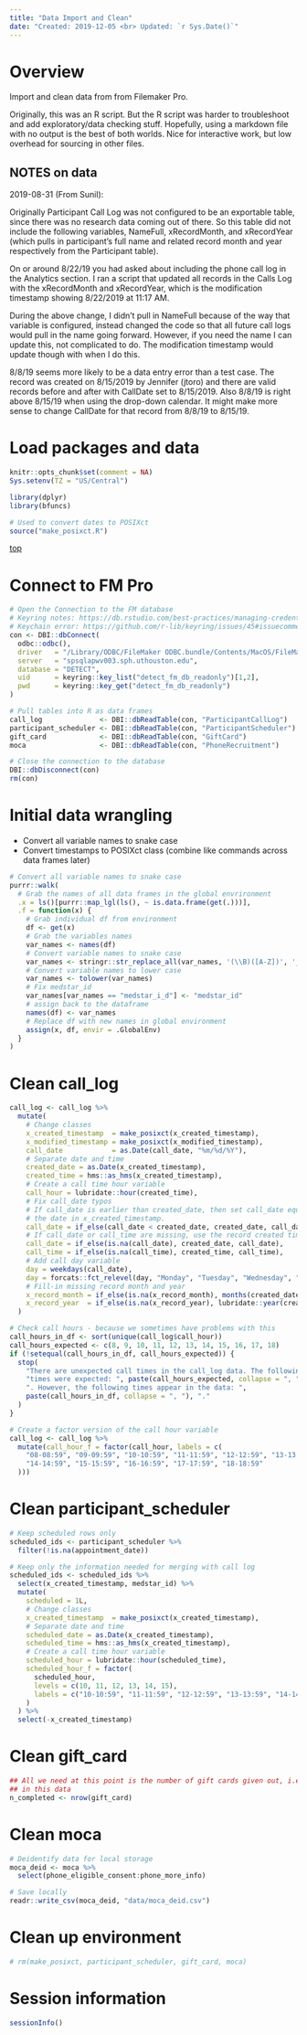 ```yaml
---
title: "Data Import and Clean"
date: "Created: 2019-12-05 <br> Updated: `r Sys.Date()`"
---
```


# Overview

Import and clean data from from Filemaker Pro. 

Originally, this was an R script. But the R script was harder to troubleshoot and add exploratory/data checking stuff. Hopefully, using a markdown file with no output is the best of both worlds. Nice for interactive work, but low overhead for sourcing in other files.

## NOTES on data

2019-08-31 (From Sunil):

Originally Participant Call Log was not configured to be an exportable table,
since there was no research data coming out of there. So this table did not
include the following variables, NameFull, xRecordMonth, and xRecordYear (which
pulls in participant's full name and related record month and year respectively
from the Participant table).

On or around 8/22/19 you had asked about including the phone call log in the
Analytics section. I ran a script that updated all records in the Calls Log
with the xRecordMonth and xRecordYear, which is the modification timestamp
showing 8/22/2019 at 11:17 AM.

During the above change, I didn't pull in NameFull because of the way that
variable is configured, instead changed the code so that all future call
logs would pull in the name going forward. However, if you need the name I
can update this, not complicated to do. The modification timestamp would
update though with when I do this.

8/8/19 seems more likely to be a data entry error than a test case. The
record was created on 8/15/2019 by Jennifer (jtoro) and there are valid
records before and after with CallDate set to 8/15/2019. Also 8/8/19 is
right above 8/15/19 when using the drop-down calendar. It might make more
sense to change CallDate for that record from 8/8/19 to 8/15/19.


# Load packages and data

```r
knitr::opts_chunk$set(comment = NA)
Sys.setenv(TZ = "US/Central")
```

```r
library(dplyr)
library(bfuncs)

# Used to convert dates to POSIXct
source("make_posixct.R") 
```

[top](#top)


# Connect to FM Pro

```r
# Open the Connection to the FM database
# Keyring notes: https://db.rstudio.com/best-practices/managing-credentials/
# Keychain error: https://github.com/r-lib/keyring/issues/45#issuecomment-332491293
con <- DBI::dbConnect(
  odbc::odbc(),
  driver   = "/Library/ODBC/FileMaker ODBC.bundle/Contents/MacOS/FileMaker ODBC",
  server   = "spsqlapwv003.sph.uthouston.edu",
  database = "DETECT",
  uid      = keyring::key_list("detect_fm_db_readonly")[1,2],
  pwd      = keyring::key_get("detect_fm_db_readonly")
)
```

```r
# Pull tables into R as data frames
call_log              <- DBI::dbReadTable(con, "ParticipantCallLog")
participant_scheduler <- DBI::dbReadTable(con, "ParticipantScheduler")
gift_card             <- DBI::dbReadTable(con, "GiftCard")
moca                  <- DBI::dbReadTable(con, "PhoneRecruitment")
```

```r
# Close the connection to the database
DBI::dbDisconnect(con)
rm(con)
```


# Initial data wrangling

  - Convert all variable names to snake case   
  - Convert timestamps to POSIXct class (combine like commands across data frames later)   

```r
# Convert all variable names to snake case
purrr::walk(
  # Grab the names of all data frames in the global envrironment
  .x = ls()[purrr::map_lgl(ls(), ~ is.data.frame(get(.)))],
  .f = function(x) {
    # Grab individual df from environment
    df <- get(x)
    # Grab the variables names
    var_names <- names(df)
    # Convert variable names to snake case
    var_names <- stringr::str_replace_all(var_names, '(\\B)([A-Z])', '_\\2')
    # Convert variable names to lower case
    var_names <- tolower(var_names)
    # Fix medstar_id
    var_names[var_names == "medstar_i_d"] <- "medstar_id"
    # assign back to the dataframe
    names(df) <- var_names
    # Replace df with new names in global environment
    assign(x, df, envir = .GlobalEnv)
  }
)
```




# Clean call_log

```r
call_log <- call_log %>% 
  mutate(
    # Change classes
    x_created_timestamp  = make_posixct(x_created_timestamp),
    x_modified_timestamp = make_posixct(x_modified_timestamp),
    call_date            = as.Date(call_date, "%m/%d/%Y"),
    # Separate date and time
    created_date = as.Date(x_created_timestamp),
    created_time = hms::as_hms(x_created_timestamp),
    # Create a call time hour variable
    call_hour = lubridate::hour(created_time),
    # Fix call_date typos
    # If call_date is earlier than created_date, then set call_date equal to 
    # the date in x_created_timestamp.
    call_date = if_else(call_date < created_date, created_date, call_date),
    # If call_date or call_time are missing, use the record created timestamp
    call_date = if_else(is.na(call_date), created_date, call_date),
    call_time = if_else(is.na(call_time), created_time, call_time),
    # Add call day variable
    day = weekdays(call_date),
    day = forcats::fct_relevel(day, "Monday", "Tuesday", "Wednesday", "Thursday", "Friday"),
    # Fill-in missing record month and year
    x_record_month = if_else(is.na(x_record_month), months(created_date), x_record_month),
    x_record_year  = if_else(is.na(x_record_year), lubridate::year(created_date), x_record_year)
  )

# Check call hours - because we sometimes have problems with this
call_hours_in_df <- sort(unique(call_log$call_hour))
call_hours_expected <- c(8, 9, 10, 11, 12, 13, 14, 15, 16, 17, 18)
if (!setequal(call_hours_in_df, call_hours_expected)) {
  stop(
    "There are unexpected call times in the call_log data. The following", 
    "times were expected: ", paste(call_hours_expected, collapse = ", "), 
    ". However, the following times appear in the data: ", 
    paste(call_hours_in_df, collapse = ", "), "."
  )
}

# Create a factor version of the call hour variable
call_log <- call_log %>% 
  mutate(call_hour_f = factor(call_hour, labels = c(
    "08-08:59", "09-09:59", "10-10:59", "11-11:59", "12-12:59", "13-13:59", 
    "14-14:59", "15-15:59", "16-16:59", "17-17:59", "18-18:59"
  )))
```




# Clean participant_scheduler

```r
# Keep scheduled rows only
scheduled_ids <- participant_scheduler %>% 
  filter(!is.na(appointment_date))

# Keep only the information needed for merging with call log
scheduled_ids <- scheduled_ids %>% 
  select(x_created_timestamp, medstar_id) %>% 
  mutate(
    scheduled = 1L,
    # Change classes
    x_created_timestamp  = make_posixct(x_created_timestamp),
    # Separate date and time
    scheduled_date = as.Date(x_created_timestamp),
    scheduled_time = hms::as_hms(x_created_timestamp),
    # Create a call time hour variable
    scheduled_hour = lubridate::hour(scheduled_time),
    scheduled_hour_f = factor(
      scheduled_hour, 
      levels = c(10, 11, 12, 13, 14, 15),
      labels = c("10-10:59", "11-11:59", "12-12:59", "13-13:59", "14-14:59", "15-15:59")
    )
  ) %>% 
  select(-x_created_timestamp)
```




# Clean gift_card

```r
## All we need at this point is the number of gift cards given out, i.e. rows
## in this data
n_completed <- nrow(gift_card)
```




# Clean moca

```r
# Deidentify data for local storage
moca_deid <- moca %>% 
  select(phone_eligible_consent:phone_more_info)
```

```r
# Save locally
readr::write_csv(moca_deid, "data/moca_deid.csv")
```


# Clean up environment

```r
# rm(make_posixct, participant_scheduler, gift_card, moca)
```


# Session information

```r
sessionInfo()
```